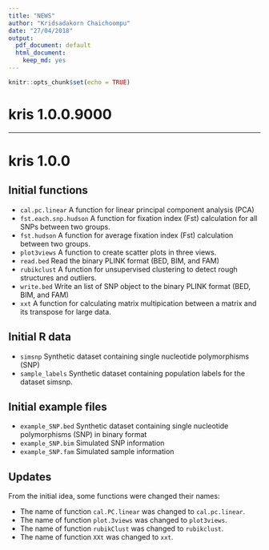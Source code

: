 ```yaml
---
title: "NEWS"
author: "Kridsadakorn Chaichoompu"
date: "27/04/2018"
output:
  pdf_document: default
  html_document:
    keep_md: yes
---
```


```r
knitr::opts_chunk$set(echo = TRUE)
```

# kris 1.0.0.9000

---

# kris 1.0.0

## Initial functions

* ```cal.pc.linear``` A function for linear principal component analysis (PCA)
* ```fst.each.snp.hudson``` A function for fixation index (Fst) calculation for 
all SNPs between two groups.
* ```fst.hudson``` A function for average fixation index (Fst) calculation 
between two groups.
* ```plot3views``` A function to create scatter plots in three views.
* ```read.bed``` Read the binary PLINK format (BED, BIM, and FAM)
* ```rubikclust``` A function for unsupervised clustering to detect rough 
structures and outliers.
* ```write.bed``` Write an list of SNP object to the binary PLINK format (BED, 
BIM, and FAM)
* ```xxt``` A function for calculating matrix multipication between a matrix and 
its transpose for large data.

## Initial R data 

* ```simsnp``` Synthetic dataset containing single nucleotide polymorphisms 
(SNP)
* ```sample_labels``` Synthetic dataset containing population labels for the 
dataset simsnp.

## Initial example files

* ```example_SNP.bed``` Synthetic dataset containing single nucleotide polymorphisms 
(SNP) in binary format
* ```example_SNP.bim``` Simulated SNP information
* ```example_SNP.fam``` Simulated sample information

## Updates

From the initial idea, some functions were changed their names:

* The name of function ```cal.PC.linear``` was changed to ```cal.pc.linear```.
* The name of function ```plot.3views``` was changed to ```plot3views```.
* The name of function ```rubikClust``` was changed to ```rubikclust```.
* The name of function ```XXt``` was changed to ```xxt```.

